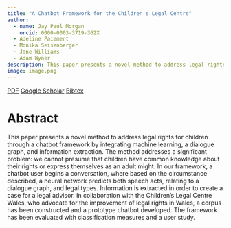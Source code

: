 ```yaml
---
title: "A Chatbot Framework for the Children's Legal Centre"
author:
  - name: Jay Paul Morgan
    orcid: 0000-0003-3719-362X
  - Adeline Paiement
  - Monika Seisenberger
  - Jane Williams
  - Adam Wyner
description: This paper presents a novel method to address legal rights for children through a chatbot framework by integrating machine learning, a dialogue graph, and information extraction.
image: image.png
---
```



[<i class="ai obp"></i> PDF](paper.pdf){.btn .btn-outline-primary .btn role="button" data-toggle="tooltip" title="Here's a tooltip"} [<i class="ai ai-google-scholar"></i> Google Scholar](https://scholar.google.com/citations?view_op=view_citation&hl=en&user=AO1az5YAAAAJ&citation_for_view=AO1az5YAAAAJ:d1gkVwhDpl0C){.btn .btn-outline-primary .btn role="button" data-toggle="tooltip" title="Here's a tooltip"} [Bibtex](bibtex.html){.btn .btn-outline-primary .btn role="button" data-toggle="tooltip" title="Here's a tooltip"}

# Abstract

This paper presents a novel method to address legal rights for children through a chatbot framework by integrating machine learning, a dialogue graph, and information extraction. The method addresses a significant problem: we cannot presume that children have common knowledge about their rights or express themselves as an adult might. In our framework, a chatbot user begins a conversation, where based on the circumstance described, a neural network predicts both speech acts, relating to a dialogue graph, and legal types. Information is extracted in order to create a case for a legal advisor. In collaboration with the Children's Legal Centre Wales, who advocate for the improvement of legal rights in Wales, a corpus has been constructed and a prototype chatbot developed. The framework has been evaluated with classification measures and a user study.
